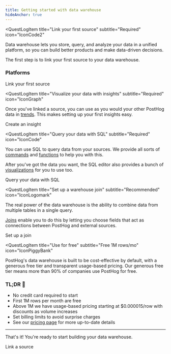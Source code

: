 ```yaml
---
title: Getting started with data warehouse
hideAnchor: true
---
```




<QuestLog firstSpeechBubble="Let's get started!" lastSpeechBubble="Time to build your data warehouse!">

<QuestLogItem 
    title="Link your first source"
    subtitle="Required"
    icon="IconCode2"
>

  Data warehouse lets you store, query, and analyze your data in a unified platform, so you can build better products and make data-driven decisions.

  The first step is to link your first source to your data warehouse.

  ### Platforms

  <DWInstallationPlatforms />

  <CallToAction type="primary" to="/docs/data-warehouse/sources">
    Link your first source
  </CallToAction>

</QuestLogItem>

<QuestLogItem 
  title="Visualize your data with insights"
  subtitle="Required"
  icon="IconGraph"
>

  Once you've linked a source, you can use as you would your other PostHog data in [trends](/docs/data-warehouse/insights). This makes setting up your first insights easy.

  <ProductScreenshot
    imageLight="https://res.cloudinary.com/dmukukwp6/image/upload/trend_light_9b29b1c254.png" 
    imageDark="https://res.cloudinary.com/dmukukwp6/image/upload/trend_dark_77178b53cb.png"
    alt="Selecting a data warehouse table in a trend" 
    classes="rounded"
  />

  <CallToAction type="primary" to="/docs/data-warehouse/insights">
    Create an insight
  </CallToAction>

</QuestLogItem>

<QuestLogItem 
  title="Query your data with SQL"
  subtitle="Required"
  icon="IconCode"
>

  You can use SQL to query data from your sources. We provide all sorts of [commands](/docs/data-warehouse/sql#commands) and [functions](/docs/data-warehouse/sql/useful-functions) to help you with this.
  
  After you've got the data you want, the SQL editor also provides a bunch of [visualizations](/docs/data-warehouse/query#sql-visualizations) for you to use too.

  <ProductScreenshot
    imageLight="https://res.cloudinary.com/dmukukwp6/image/upload/w_1600,c_limit,q_auto,f_auto/Clean_Shot_2025_08_26_at_11_34_23_2x_a36e4b0bea.png"
    imageDark="https://res.cloudinary.com/dmukukwp6/image/upload/w_1600,c_limit,q_auto,f_auto/Clean_Shot_2025_08_26_at_11_34_05_2x_50d26bf304.png"
    alt="Visualize your data"
    classes="rounded"
    padding={false}
/>

  <CallToAction type="primary" to="/docs/data-warehouse/query">
    Query your data with SQL
  </CallToAction>

</QuestLogItem>

<QuestLogItem 
  title="Set up a warehouse join"
  subtitle="Recommended"
  icon="IconLogomark"
>

  The real power of the data warehouse is the ability to combine data from multiple tables in a single query. 
  
  [Joins](/docs/data-warehouse/join) enable you to do this by letting you choose fields that act as connections between PostHog and external sources. 

  <ProductScreenshot
    imageLight="https://res.cloudinary.com/dmukukwp6/image/upload/join_light_9b369cc72f.png" 
    imageDark="https://res.cloudinary.com/dmukukwp6/image/upload/join_dark_41d32574ec.png"
    alt="Create a join" 
    classes="rounded"
    padding={false}
  />

  <CallToAction type="primary" to="/docs/data-warehouse/join">
    Set up a join
  </CallToAction>

</QuestLogItem>

<QuestLogItem 
  title="Use for free"
  subtitle="Free 1M rows/mo"
  icon="IconPiggyBank"
>

  PostHog's data warehouse is built to be cost-effective by default, with a generous free tier and transparent usage-based pricing. Our generous free tier means more than 90% of companies use PostHog for free. 

  ### TL;DR 💸 

  - No credit card required to start
  - First 1M rows per month are free
  - Above 1M we have usage-based pricing starting at $0.000015/row with discounts as volume increases
  - Set billing limits to avoid surprise charges
  - See our [pricing page](/data-warehouse#pricing) for more up-to-date details


  --- 

  That's it! You're ready to start building your data warehouse.

  <CallToAction type="primary" to="/docs/data-warehouse/sources">
    Link a source
  </CallToAction>

</QuestLogItem>

</QuestLog>
